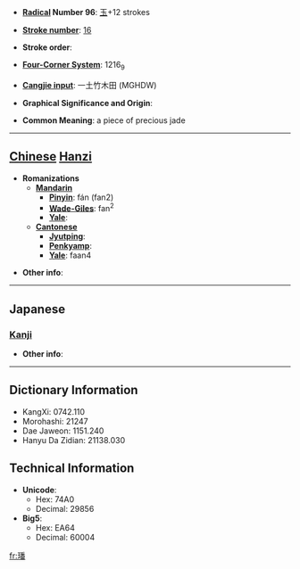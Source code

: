 * '''[[Wiktionary:Chinese radical index| Radical]] Number 96''': [[Wiktionary:Chinese radical index 玉|玉]]+12 strokes

* '''[[Wiktionary:Chinese total strokes index|Stroke number]]''': [[Wiktionary:Chinese total strokes index 16|16]]

* '''Stroke order''': 

* '''[[Wiktionary:Chinese four corner index|Four-Corner System]]''': 1216<sub>9</sub>

* '''[[Wiktionary:Chinese Cangjie index|Cangjie input]]''': 一土竹木田 (MGHDW)

* '''Graphical Significance and Origin''': 

* '''Common Meaning''': a piece of precious jade

----

== [[Chinese]] [[Hanzi]] ==

* '''Romanizations'''
** '''[[Mandarin]]'''
*** '''[[Pinyin]]''': fán (fan2)
*** '''[[Wade-Giles]]''': fan<sup>2</sup>
*** '''[[Yale]]''': 
** '''[[Cantonese]]'''
*** '''[[Jyutping]]''':
*** '''[[Penkyamp]]''': 
*** '''[[Yale]]''': faan4

* '''Other info''': 

----

==Japanese==
===[[Kanji]]===
{{kanji|on readings=[[はん]] (han), [[ぼん]] (bon)
|kun readings=[[たま]] (tama)
}}

* '''Other info''':  

----

== Dictionary Information ==

* KangXi: 0742.110
* Morohashi: 21247
* Dae Jaweon: 1151.240
* Hanyu Da Zidian: 21138.030

== Technical Information ==

* '''Unicode''':
** Hex: 74A0
** Decimal: 29856
* '''Big5''':
** Hex: EA64
** Decimal: 60004

[[fr:璠]]